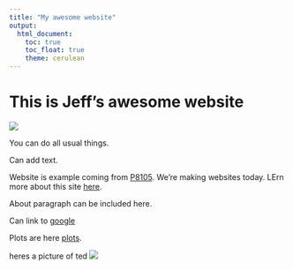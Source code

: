 ```yaml
---
title: "My awesome website"
output: 
  html_document:
    toc: true
    toc_float: true
    theme: cerulean
---
```


# This is Jeff's awesome website

![](https://media.giphy.com/media/drXGoW1iudhKw/giphy.gif)

You can do all usual things. 

Can add text.

Website is example coming from [P8105](https://p8105.com/). We're making websites today. LErn more about this site [here](about.html).

About paragraph can be included here.

Can link to [google](https://www.google.com/)

Plots are here [plots](plots.html).


heres a picture of ted
![](images/ted.jpg)